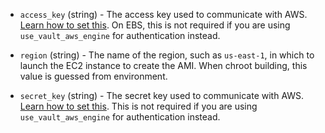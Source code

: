 <!-- Code generated from the comments of the AccessConfig struct in builder/common/access_config.go; DO NOT EDIT MANUALLY -->

- `access_key` (string) - The access key used to communicate with AWS. [Learn how  to set 
this](/docs/builders/amazon#specifying-amazon-credentials). On EBS, this
  is not required if you are using `use_vault_aws_engine` for
  authentication instead.

- `region` (string) - The name of the region, such as `us-east-1`, in which
  to launch the EC2 instance to create the AMI.
  When chroot building, this value is guessed from environment.

- `secret_key` (string) - The secret key used to communicate with AWS. [Learn how to set
  this](/docs/builders/amazon#specifying-amazon-credentials). This is not required
  if you are using `use_vault_aws_engine` for authentication instead.

<!-- End of code generated from the comments of the AccessConfig struct in builder/common/access_config.go; -->

